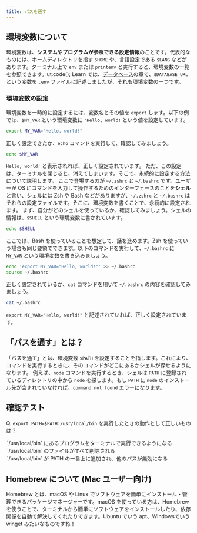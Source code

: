 ```yaml
---
title: パスを通す
---
```



## 環境変数について
環境変数は、**システムやプログラムが参照できる設定情報**のことです。代表的なものには、ホームディレクトリを指す `$HOME` や、言語設定である `$LANG` などがあります。ターミナル上で `env` または `printenv` と実行すると、環境変数の一覧を参照できます。ut.code(); Learn では、[データベース](https://learn.utcode.net/docs/web-servers/database/)の章で、`$DATABASE_URL`という変数を `.env` ファイルに記述しましたが、それも環境変数の一つです。

### 環境変数の設定
環境変数を一時的に設定するには、変数名とその値を `export` します。以下の例では、`$MY_VAR` という環境変数に `"Hello, world!` という値を設定しています。
```sh
export MY_VAR="Hello, world!"
```
正しく設定できたか、`echo` コマンドを実行して、確認してみましょう。
```sh
echo $MY_VAR
```
`Hello, world!` と表示されれば、正しく設定されています。
ただ、この設定は、ターミナルを閉じると、消えてしまいます。そこで、永続的に設定する方法について説明します。
ここで登場するのが `~/.zshrc` と `~/.bashrc` です。ユーザーが OS にコマンドを入力して操作するためのインターフェースのことを**シェル**と言い、シェルには Zsh や Bash などがありますが、`~/.zshrc` と `~/.bashrc` はそれらの設定ファイルです。そこに、環境変数を書くことで、永続的に設定されます。
まず、自分がどのシェルを使っているか、確認してみましょう。シェルの情報は、`$SHELL` という環境変数に書かれています。
```sh
echo $SHELL
```
ここでは、Bash を使っていることを想定して、話を進めます。Zsh を使っていう場合も同じ要領でできます。以下のコマンドを実行して、`~/.bashrc` に `MY_VAR` という環境変数を書き込みましょう。
```sh
echo 'export MY_VAR="Hello, world!"' >> ~/.bashrc
source ~/.bashrc
```
正しく設定されているか、`cat` コマンドを用いて `~/.bashrc` の内容を確認してみましょう。
```sh
cat ~/.bashrc
```
`export MY_VAR="Hello, world!"` と記述されていれば、正しく設定されています。

## 「パスを通す」とは？
「パスを通す」とは、環境変数 `$PATH` を設定することを指します。これにより、コマンドを実行するときに、そのコマンドがどこにあるかシェルが探せるようになります。
例えば、`node` コマンドを実行するとき、シェルは `PATH` に登録されているディレクトリの中から `node` を探します。もし `PATH` に `node` のインストール先が含まれていなければ、`command not found` エラーになります。

## 確認テスト
Q. `export PATH=$PATH:/usr/local/bin` を実行したときの動作として正しいものは？

  <MultipleChoice>
      <Option isCorrect>
        `/usr/local/bin` にあるプログラムをターミナルで実行できるようになる
      </Option>
      <Option>
        `/usr/local/bin` のファイルがすべて削除される
      </Option>
      <Option>
        `/usr/local/bin` が PATH の一番上に追加され、他のパスが無効になる
      </Option>
  </MultipleChoice>

## Homebrew について (Mac ユーザー向け)
Homebrew とは、macOS や Linux でソフトウェアを簡単にインストール・管理できるパッケージマネージャーです。macOS を使っている方は、Homebrew を使うことで、ターミナルから簡単にソフトウェアをインストールしたり、依存関係を自動で解決してくれたりできます。Ubuntu でいう apt、Windowsでいう winget みたいなものですね！
